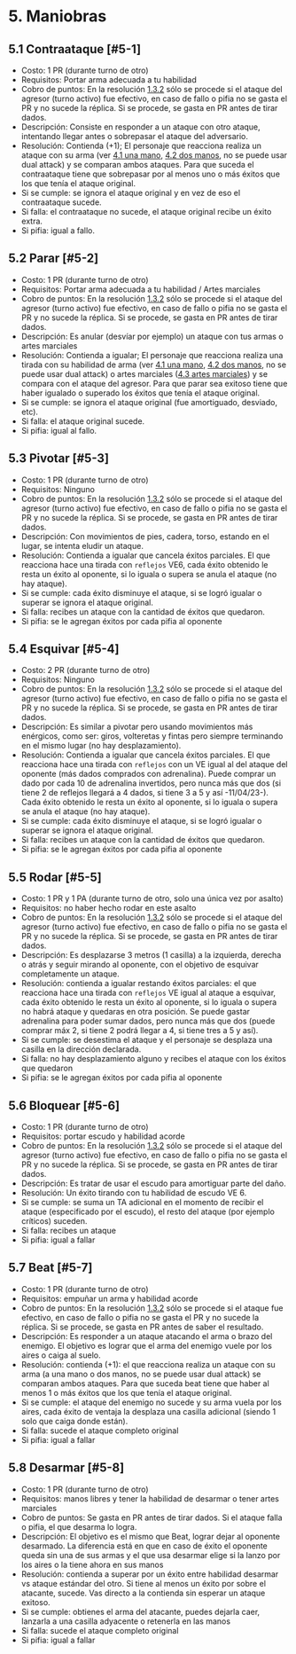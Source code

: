 # 5. Maniobras

## 5.1 Contraataque [#5-1]

- Costo: 1 PR (durante turno de otro)
- Requisitos: Portar arma adecuada a tu habilidad
- Cobro de puntos: En la resolución [1.3.2](/docs/ruling-combat/01#1-3-2) sólo se procede si el ataque del agresor (turno activo) fue efectivo, en caso de fallo o pifia no se gasta el PR y no sucede la réplica. Si se procede, se gasta en PR antes de tirar dados.
- Descripción: Consiste en responder a un ataque con otro ataque, intentando llegar antes o sobrepasar el ataque del adversario.
- Resolución: Contienda (+1); El personaje que reacciona realiza un ataque con su arma (ver [4.1 una mano](/docs/ruling-combat/04#4-1), [4.2 dos manos](/docs/ruling-combat/04#4-2), no se puede usar dual attack) y se comparan ambos ataques. Para que suceda el contraataque tiene que sobrepasar por al menos uno o más éxitos que los que tenía el ataque original.
- Si se cumple: se ignora el ataque original y en vez de eso el contraataque sucede.
- Si falla: el contraataque no sucede, el ataque original recibe un éxito extra.
- Si pifia: igual a fallo.

## 5.2 Parar [#5-2]

- Costo: 1 PR (durante turno de otro)
- Requisitos: Portar arma adecuada a tu habilidad / Artes marciales
- Cobro de puntos: En la resolución [1.3.2](/docs/ruling-combat/01#1-3-2) sólo se procede si el ataque del agresor (turno activo) fue efectivo, en caso de fallo o pifia no se gasta el PR y no sucede la réplica. Si se procede, se gasta en PR antes de tirar dados.
- Descripción: Es anular (desvíar por ejemplo) un ataque con tus armas o artes marciales
- Resolución: Contienda a igualar; El personaje que reacciona realiza una tirada con su habilidad de arma (ver [4.1 una mano](/docs/ruling-combat/04#4-1), [4.2 dos manos](/docs/ruling-combat/04#4-2), no se puede usar dual attack) o artes marciales ([4.3 artes marciales](/docs/ruling-combat/04#4-3)) y se compara con el ataque del agresor. Para que parar sea exitoso tiene que haber igualado o superado los éxitos que tenía el ataque original.
- Si se cumple: se ignora el ataque original (fue amortiguado, desviado, etc).
- Si falla: el ataque original sucede.
- Si pifia: igual al fallo.

## 5.3 Pivotar [#5-3]

- Costo: 1 PR (durante turno de otro)
- Requisitos: Ninguno
- Cobro de puntos: En la resolución [1.3.2](/docs/ruling-combat/01#1-3-2) sólo se procede si el ataque del agresor (turno activo) fue efectivo, en caso de fallo o pifia no se gasta el PR y no sucede la réplica. Si se procede, se gasta en PR antes de tirar dados.
- Descripción: Con movimientos de pies, cadera, torso, estando en el lugar, se intenta eludir un ataque.
- Resolución: Contienda a igualar que cancela éxitos parciales. El que reacciona hace una tirada con `reflejos` VE6, cada éxito obtenido le resta un éxito al oponente, si lo iguala o supera se anula el ataque (no hay ataque).
- Si se cumple: cada éxito disminuye el ataque, si se logró igualar o superar se ignora el ataque original.
- Si falla: recibes un ataque con la cantidad de éxitos que quedaron.
- Si pifia: se le agregan éxitos por cada pifia al oponente

## 5.4 Esquivar [#5-4]

- Costo: 2 PR (durante turno de otro)
- Requisitos: Ninguno
- Cobro de puntos: En la resolución [1.3.2](/docs/ruling-combat/01#1-3-2) sólo se procede si el ataque del agresor (turno activo) fue efectivo, en caso de fallo o pifia no se gasta el PR y no sucede la réplica. Si se procede, se gasta en PR antes de tirar dados.
- Descripción: Es similar a pivotar pero usando movimientos más enérgicos, como ser: giros, volteretas y fintas pero siempre terminando en el mismo lugar (no hay desplazamiento).
- Resolución: Contienda a igualar que cancela éxitos parciales. El que reacciona hace una tirada con `reflejos` con un VE igual al del ataque del oponente (más dados comprados con adrenalina). Puede comprar un dado por cada 10 de adrenalina invertidos, pero nunca más que dos (si tiene 2 de reflejos llegará a 4 dados, si tiene 3 a 5 y así -11/04/23-). Cada éxito obtenido le resta un éxito al oponente, si lo iguala o supera se anula el ataque (no hay ataque).
- Si se cumple: cada éxito disminuye el ataque, si se logró igualar o superar se ignora el ataque original.
- Si falla: recibes un ataque con la cantidad de éxitos que quedaron.
- Si pifia: se le agregan éxitos por cada pifia al oponente

## 5.5 Rodar [#5-5]

- Costo: 1 PR y 1 PA (durante turno de otro, solo una única vez por asalto)
- Requisitos: no haber hecho rodar en este asalto
- Cobro de puntos: En la resolución [1.3.2](/docs/ruling-combat/01#1-3-2) sólo se procede si el ataque del agresor (turno activo) fue efectivo, en caso de fallo o pifia no se gasta el PR y no sucede la réplica. Si se procede, se gasta en PR antes de tirar dados.
- Descripción: Es desplazarse 3 metros (1 casilla) a la izquierda, derecha o atrás y seguir mirando al oponente, con el objetivo de esquivar completamente un ataque.
- Resolución: contienda a igualar restando éxitos parciales: el que reacciona hace una tirada con `reflejos` VE igual al ataque a esquivar, cada éxito obtenido le resta un éxito al oponente, si lo iguala o supera no habrá ataque y quedaras en otra posición. Se puede gastar adrenalina para poder sumar dados, pero nunca más que dos (puede comprar máx 2, si tiene 2 podrá llegar a 4, si tiene tres a 5 y así).
- Si se cumple: se desestima el ataque y el personaje se desplaza una casilla en la dirección declarada.
- Si falla: no hay desplazamiento alguno y recibes el ataque con los éxitos que quedaron
- Si pifia: se le agregan éxitos por cada pifia al oponente

## 5.6 Bloquear [#5-6]

- Costo: 1 PR (durante turno de otro)
- Requisitos: portar escudo y habilidad acorde
- Cobro de puntos: En la resolución [1.3.2](/docs/ruling-combat/01#1-3-2) sólo se procede si el ataque del agresor (turno activo) fue efectivo, en caso de fallo o pifia no se gasta el PR y no sucede la réplica. Si se procede, se gasta en PR antes de tirar dados.
- Descripción: Es tratar de usar el escudo para amortiguar parte del daño.
- Resolución: Un éxito tirando con tu habilidad de escudo VE 6.
- Si se cumple: se suma un TA adicional en el momento de recibir el ataque (especificado por el escudo), el resto del ataque (por ejemplo críticos) suceden.
- Si falla: recibes un ataque
- Si pifia: igual a fallar

## 5.7 Beat [#5-7]

- Costo: 1 PR (durante turno de otro)
- Requisitos: empuñar un arma y habilidad acorde
- Cobro de puntos: En la resolución [1.3.2](/docs/ruling-combat/01#1-3-2) sólo se procede si el ataque fue efectivo, en caso de fallo o pifia no se gasta el PR y no sucede la réplica. Si se procede, se gasta en PR antes de saber el resultado.
- Descripción: Es responder a un ataque atacando el arma o brazo del enemigo. El objetivo es lograr que el arma del enemigo vuele por los aires o caiga al suelo.
- Resolución: contienda (+1): el que reacciona realiza un ataque con su arma (a una mano o dos manos, no se puede usar dual attack) se comparan ambos ataques. Para que suceda beat tiene que haber al menos 1 o más éxitos que los que tenía el ataque original.
- Si se cumple: el ataque del enemigo no sucede y su arma vuela por los aires, cada éxito de ventaja la desplaza una casilla adicional (siendo 1 solo que caiga donde están).
- Si falla: sucede el ataque completo original
- Si pifia: igual a fallar

## 5.8 Desarmar [#5-8]

- Costo: 1 PR (durante turno de otro)
- Requisitos: manos libres y tener la habilidad de desarmar o tener artes marciales
- Cobro de puntos: Se gasta en PR antes de tirar dados. Si el ataque falla o pifia, el que desarma lo logra.
- Descripción: El objetivo es el mismo que Beat, lograr dejar al oponente desarmado. La diferencia está en que en caso de éxito el oponente queda sin una de sus armas y el que usa desarmar elige si la lanzo por los aires o la tiene ahora en sus manos
- Resolución: contienda a superar por un éxito entre habilidad desarmar vs ataque estándar del otro. Si tiene al menos un éxito por sobre el atacante, sucede. Vas directo a la contienda sin esperar un ataque exitoso.
- Si se cumple: obtienes el arma del atacante, puedes dejarla caer, lanzarla a una casilla adyacente o retenerla en las manos
- Si falla: sucede el ataque completo original
- Si pifia: igual a fallar
